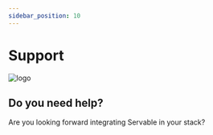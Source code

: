 ```yaml
---
sidebar_position: 10
---
```


# Support

![logo](/img/icon.svg)

## Do you need help?
Are you looking forward integrating Servable in your stack? 
